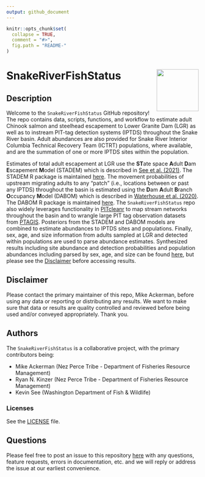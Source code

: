 ```yaml
---
output: github_document
---
```


<!-- README.md is generated from README.Rmd. Please edit that file -->

```r
knitr::opts_chunk$set(
  collapse = TRUE,
  comment = "#>",
  fig.path = "README-"
)
```

# SnakeRiverFishStatus <a href='https://github.com/NPTfisheries/SnakeRiverFishStatus'><img src='DFRM.png' align="right" width="110" /></a>

## Description

Welcome to the `SnakeRiverFishStatus` GitHub repository! The repo contains data, scripts, functions, and workflow to estimate adult Chinook salmon and steelhead escapement to Lower Granite Dam (LGR) as well as to instream PIT-tag detection systems (IPTDS) throughout the Snake River basin. Adult abundances are also provided for Snake River Interior Columbia Technical Recovery Team (ICTRT) populations, where available, and are the summation of one or more IPTDS sites within the population.

Estimates of total adult escapement at LGR use the **ST**ate space **A**dult **D**am **E**scapement **M**odel (STADEM) which is described in [See et al. (2021)](https://afspubs.onlinelibrary.wiley.com/doi/abs/10.1002/nafm.10649). The STADEM R package is maintained [here](https://github.com/KevinSee/STADEM). The movement probabilities of upstream migrating adults to any "patch" (i.e., locations between or past any IPTDS) throughout the basin is estimated using the **D**am **A**dult **B**ranch **O**ccupancy **M**odel (DABOM) which is described in [Waterhouse et al. (2020)](https://esajournals.onlinelibrary.wiley.com/doi/full/10.1002/eap.2202). The DABOM R package is maintained [here](https://github.com/KevinSee/DABOM). The `SnakeRiverFishStatus` repo also widely leverages functionality in [PITcleanr](https://github.com/KevinSee/PITcleanr) to map stream networks throughout the basin and to wrangle large PIT tag observation datasets from [PTAGIS](https://www.ptagis.org/). Posteriors from the STADEM and DABOM models are combined to estimate abundances to IPTDS sites and populations. Finally, sex, age, and size information from adults sampled at LGR and detected within populations are used to parse abundance estimates. Synthesized results including site abundance and detection probabilities and population abundances including parsed by sex, age, and size can be found [here](https://github.com/NPTfisheries/SnakeRiverFishStatus/tree/main/output/syntheses), but please see the [Disclaimer](## Disclaimer) before accessing results.

## Disclaimer

Please contact the primary maintainer of this repo, Mike Ackerman, before using any data or reporting or distributing any results. We want to make sure that data or results are quality controlled and reviewed before being used and/or conveyed appropriately. Thank you.

## Authors

The `SnakeRiverFishStatus` is a collaborative project, with the primary contributors being:

* Mike Ackerman (Nez Perce Tribe - Department of Fisheries Resource Management)
* Ryan N. Kinzer (Nez Perce Tribe - Department of Fisheries Resource Management)
* Kevin See (Washington Department of Fish & Wildlife)

### Licenses

See the [LICENSE](LICENSE) file.

## Questions

Please feel free to post an issue to this repository [here](https://github.com/NPTfisheries/SnakeRiverFishStatus/issues) with any questions, feature requests, errors in documentation, etc. and we will reply or address the issue at our earliest convenience.


